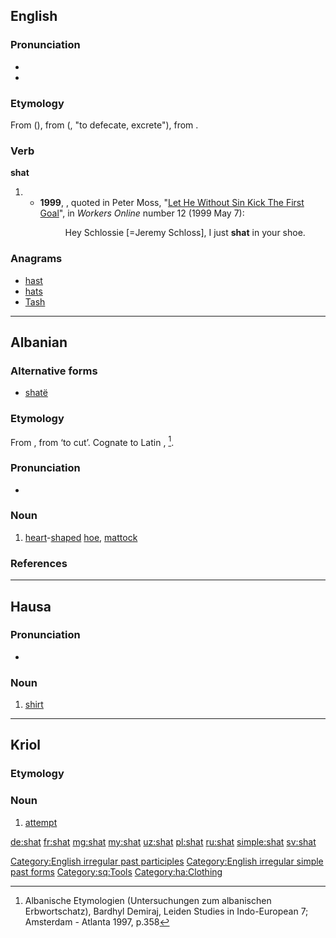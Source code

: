 ==English==

===Pronunciation===
* {{IPA|/ʃæt/}}
* {{rhymes|æt}}

===Etymology===
From {{etyl|ang|en}} {{term/t|ang|scāt}} ({{term/t|ang|scītan}}), from {{etyl|gem-pro|en}} {{term/t|gem-pro|*skait}} ({{term/t|gem-pro|*skītaną}}, "to defecate, excrete"), from {{etyl|ine-pro|en}} {{term/t|ine-pro|*sḱeyd-||to part with, separate, cut off}}.

===Verb===
'''shat'''

# {{en-past of|shit}}
#* '''1999''', {{w|Julian O'Neill}}, quoted in Peter Moss, "[http://workers.labor.net.au/12/b_sportspage_pete.html Let He Without Sin Kick The First Goal]", in ''Workers Online'' number 12 (1999 May 7):
#*: Hey Schlossie [=Jeremy Schloss], I just '''shat''' in your shoe.

===Anagrams===
* [[hast#English|hast]]
* [[hats#English|hats]]
* [[Tash#English|Tash]]

[[Category:English irregular past participles]]
[[Category:English irregular simple past forms]]

----

==Albanian==

===Alternative forms===
* [[shatë]]

===Etymology===
From {{etyl|sqj-pro|sq}} {{term/t|sqj-pro|*śakta̅}}, from {{etyl|ine-pro|sq}} {{term/t|ine-pro|*se̅̆k}} ‘to cut’. Cognate to Latin {{term|secula||sickle|lang=la}}, {{term|sacena||pick-axe of the pontifices|lang=la}}<ref> Albanische Etymologien (Untersuchungen zum albanischen Erbwortschatz), Bardhyl Demiraj, Leiden Studies in Indo-European 7; Amsterdam - Atlanta 1997, p.358</ref>.

===Pronunciation===
* {{IPA|/ʃat/|lang=sq}}

===Noun===
{{sq-noun|m|shata}}

# [[heart]]-[[shaped]] [[hoe]], [[mattock]]

===References===
<references/>

[[Category:sq:Tools]]

----

==Hausa==

===Pronunciation===
* {{hyphenation|shât}}

===Noun===
{{head|ha|noun|g=f}}

# [[shirt]]

[[Category:ha:Clothing]]

----

==Kriol==

===Etymology===
{{etyl|en|rop}} {{term|lang=en|shot}}

===Noun===
{{head|rop|noun}}

# [[attempt]]

[[de:shat]]
[[fr:shat]]
[[mg:shat]]
[[my:shat]]
[[uz:shat]]
[[pl:shat]]
[[ru:shat]]
[[simple:shat]]
[[sv:shat]]